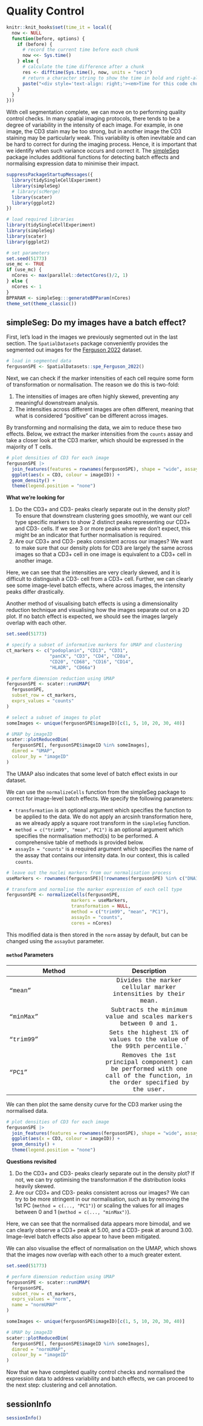 # Quality Control

```r
knitr::knit_hooks$set(time_it = local({
  now <- NULL
  function(before, options) {
    if (before) {
      # record the current time before each chunk
      now <<- Sys.time()
    } else {
      # calculate the time difference after a chunk
      res <- difftime(Sys.time(), now, units = "secs")
      # return a character string to show the time in bold and right-aligned, with extra spacing
      paste("<div style='text-align: right;'><em>Time for this code chunk to run with ", nCores, "cores: ", round(res, 2), "s</div></em>")
    }
  }
}))
```

With cell segmentation complete, we can move on to performing quality control checks. In many spatial imaging protocols, there tends to be a degree of variability in the intensity of each image. For example, in one image, the CD3 stain may be too strong, but in another image the CD3 staining may be particularly weak. This variability is often inevitable and can be hard to correct for during the imaging process. Hence, it is important that we identify when such variance occurs and correct it. The [simpleSeg](https://www.bioconductor.org/packages/release/bioc/html/simpleSeg.html) package includes additional functions for detecting batch effects and normalising expression data to minimise their impact.

<!-- Steps: -->

<!-- 1.  Evaluate quality of cell segmentation with CellSPA (simpleSeg/cellSPA?) -->

<!-- 2.  How to qc image batch-effect (simpleSeg::normalizeCells) -->

<!-- 3.  How to qc patient batch-effect (simpleSeg::normalizeCells) -->

<!-- 4.  How to qc batch effects (scMerge) -->

```r
suppressPackageStartupMessages({
  library(tidySingleCellExperiment)
  library(simpleSeg)
  # library(scMerge)
  library(scater)
  library(ggplot2)
})
```

```r
# load required libraries
library(tidySingleCellExperiment)
library(simpleSeg)
library(scater)
library(ggplot2)
```

```r
# set parameters
set.seed(51773)
use_mc <- TRUE
if (use_mc) {
  nCores <- max(parallel::detectCores()/2, 1)
} else {
  nCores <- 1
}
BPPARAM <- simpleSeg:::generateBPParam(nCores)
theme_set(theme_classic())
```

<!-- ## CellSPA: How do I determine segmentation quality? -->

<!-- [CellSPA](https://sydneybiox.github.io/CellSPA/) is an R package that provides an evaluation framework for *in situ* cell segmentation results. -->

## simpleSeg: Do my images have a batch effect?

First, let's load in the images we previously segmented out in the last section. The `SpatialDatasets` package conveniently provides the segmented out images for the [Ferguson 2022](datasets.qmd) dataset.

```r
# load in segmented data
fergusonSPE <- SpatialDatasets::spe_Ferguson_2022()
```

Next, we can check if the marker intensities of each cell require some form of transformation or normalisation. The reason we do this is two-fold:

1.  The intensities of images are often highly skewed, preventing any meaningful downstream analysis.
2.  The intensities across different images are often different, meaning that what is considered "positive" can be different across images.

By transforming and normalising the data, we aim to reduce these two effects. Below, we extract the marker intensities from the `counts` assay and take a closer look at the CD3 marker, which should be expressed in the majority of T cells.

```r
# plot densities of CD3 for each image
fergusonSPE |> 
  join_features(features = rownames(fergusonSPE), shape = "wide", assay = "counts") |> 
  ggplot(aes(x = CD3, colour = imageID)) + 
  geom_density() + 
  theme(legend.position = "none")
```

::: callout-tip
**What we're looking for**

1.  Do the CD3+ and CD3- peaks clearly separate out in the density plot? To ensure that downstream clustering goes smoothly, we want our cell type specific markers to show 2 distinct peaks representing our CD3+ and CD3- cells. If we see 3 or more peaks where we don't expect, this might be an indicator that further normalisation is required.
2.  Are our CD3+ and CD3- peaks consistent across our images? We want to make sure that our density plots for CD3 are largely the same across images so that a CD3+ cell in one image is equivalent to a CD3+ cell in another image.
:::

Here, we can see that the intensities are very clearly skewed, and it is difficult to distinguish a CD3- cell from a CD3+ cell. Further, we can clearly see some image-level batch effects, where across images, the intensity peaks differ drastically.

Another method of visualising batch effects is using a dimensionality reduction technique and visualising how the images separate out on a 2D plot. If no batch effect is expected, we should see the images largely overlap with each other.

```r
set.seed(51773)

# specify a subset of informative markers for UMAP and clustering
ct_markers <- c("podoplanin", "CD13", "CD31",
                "panCK", "CD3", "CD4", "CD8a",
                "CD20", "CD68", "CD16", "CD14", 
                "HLADR", "CD66a")

# perform dimension reduction using UMAP
fergusonSPE <- scater::runUMAP(
  fergusonSPE,
  subset_row = ct_markers,
  exprs_values = "counts"
)

# select a subset of images to plot
someImages <- unique(fergusonSPE$imageID)[c(1, 5, 10, 20, 30, 40)]

# UMAP by imageID
scater::plotReducedDim(
  fergusonSPE[, fergusonSPE$imageID %in% someImages],
  dimred = "UMAP",
  colour_by = "imageID"
)
```

The UMAP also indicates that some level of batch effect exists in our dataset.

We can use the `normalizeCells` function from the simpleSeg package to correct for image-level batch effects. We specify the following parameters:

-   `transformation` is an optional argument which specifies the function to be applied to the data. We do not apply an arcsinh transformation here, as we already apply a square root transform in the `simpleSeg` function.
-   `method = c("trim99", "mean", PC1")` is an optional argument which specifies the normalisation method(s) to be performed. A comprehensive table of methods is provided below.
-   `assayIn = "counts"` is a required argument which specifies the name of the assay that contains our intensity data. In our context, this is called `counts`.

```r
# leave out the nuclei markers from our normalisation process
useMarkers <- rownames(fergusonSPE)[!rownames(fergusonSPE) %in% c("DNA1", "DNA2", "HH3")]

# transform and normalise the marker expression of each cell type
fergusonSPE <- normalizeCells(fergusonSPE,
                        markers = useMarkers,
                        transformation = NULL,
                        method = c("trim99", "mean", "PC1"),
                        assayIn = "counts",
                        cores = nCores)
```

This modified data is then stored in the `norm` assay by default, but can be changed using the `assayOut` parameter.

#### `method` Parameters

| Method | Description |
|----|:--:|
| ["mean"]{style="font-family: 'Courier New', monospace;"} | [Divides the marker cellular marker intensities by their mean.]{style="font-family: 'Courier New', monospace;"} |
| ["minMax"]{style="font-family: 'Courier New', monospace;"} | [Subtracts the minimum value and scales markers between 0 and 1.]{style="font-family: 'Courier New', monospace;"} |
| ["trim99"]{style="font-family: 'Courier New', monospace;"} | [Sets the highest 1% of values to the value of the 99th percentile.\`]{style="font-family: 'Courier New', monospace;"} |
| ["PC1"]{style="font-family: 'Courier New', monospace;"} | [Removes the 1st principal component) can be performed with one call of the function, in the order specified by the user.]{style="font-family: 'Courier New', monospace;"} |

We can then plot the same density curve for the CD3 marker using the normalised data.

```r
# plot densities of CD3 for each image
fergusonSPE |> 
  join_features(features = rownames(fergusonSPE), shape = "wide", assay = "norm") |> 
  ggplot(aes(x = CD3, colour = imageID)) + 
  geom_density() + 
  theme(legend.position = "none")
```

::: callout-tip
**Questions revisited**

1.  Do the CD3+ and CD3- peaks clearly separate out in the density plot? If not, we can try optimising the transformation if the distribution looks heavily skewed.
2.  Are our CD3+ and CD3- peaks consistent across our images? We can try to be more stringent in our normalisation, such as by removing the 1st PC (`method = c(..., "PC1")`) or scaling the values for all images between 0 and 1 (`method = c(..., "minMax")`).
:::

Here, we can see that the normalised data appears more bimodal, and we can clearly observe a CD3+ peak at 5.00, and a CD3- peak at around 3.00. Image-level batch effects also appear to have been mitigated.

We can also visualise the effect of normalisation on the UMAP, which shows that the images now overlap with each other to a much greater extent.

```r
set.seed(51773)

# perform dimension reduction using UMAP
fergusonSPE <- scater::runUMAP(
  fergusonSPE,
  subset_row = ct_markers,
  exprs_values = "norm",
  name = "normUMAP"
)

someImages <- unique(fergusonSPE$imageID)[c(1, 5, 10, 20, 30, 40)]

# UMAP by imageID
scater::plotReducedDim(
  fergusonSPE[, fergusonSPE$imageID %in% someImages],
  dimred = "normUMAP",
  colour_by = "imageID"
)
```

<!-- ## scMerge: Combining multiple spatial datasets -->

<!-- A common question that pops up when analysing spatial datasets is: can I combine multiple spatial datasets? -->

Now that we have completed quality control checks and normalised the expression data to address variability and batch effects, we can proceed to the next step: clustering and cell annotation.

## sessionInfo

```r
sessionInfo()
```
